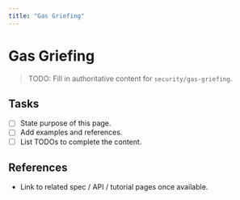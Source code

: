 ```yaml
---
title: "Gas Griefing"
---
```


# Gas Griefing

> TODO: Fill in authoritative content for `security/gas-griefing`.

## Tasks
- [ ] State purpose of this page.
- [ ] Add examples and references.
- [ ] List TODOs to complete the content.

## References
- Link to related spec / API / tutorial pages once available.
